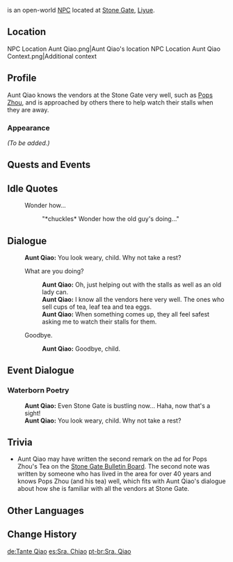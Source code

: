 {{Meta
<!-- Remove this template after adding the missing info -->
|missing_NPC_profile  = yes
}}{{Character Infobox
|type             = Open-World NPC
|image            = NPC Aunt Qiao.png
|region           = Liyue
|location         = Liyue
}}
{{Lang|'''Aunt Qiao'''|zh=乔姨|zh_rm=Qiáo Yí}} is an open-world [[NPC]] located at [[Stone Gate]], [[Liyue]].

==Location==
<gallery>
NPC Location Aunt Qiao.png|Aunt Qiao's location
NPC Location Aunt Qiao Context.png|Additional context
</gallery>

==Profile==
Aunt Qiao knows the vendors at the Stone Gate very well, such as [[Pops Zhou]], and is approached by others there to help watch their stalls when they are away.

===Appearance===
''(To be added.)''

==Quests and Events==
{{Quests and Events}}

==Idle Quotes==
{{Dialogue Start}}
: {{DIcon|Idle}} Wonder how...
:: {{A|VO Aunt Qiao 01.ogg}} "*chuckles* Wonder how the old guy's doing..."
{{Dialogue End}}

==Dialogue==
{{Dialogue Start}}
:'''Aunt Qiao:''' You look weary, child. Why not take a rest?
:{{DIcon}} What are you doing?
::'''Aunt Qiao:''' Oh, just helping out with the stalls as well as an old lady can.
::'''Aunt Qiao:''' I know all the vendors here very well. The ones who sell cups of tea, leaf tea and tea eggs.
::'''Aunt Qiao:''' When something comes up, they all feel safest asking me to watch their stalls for them.
:{{DIcon}} Goodbye.
::'''Aunt Qiao:''' Goodbye, child.
{{Dialogue End}}

==Event Dialogue==
===Waterborn Poetry===
{{Dialogue Start}}
:'''Aunt Qiao:''' Even Stone Gate is bustling now... Haha, now that's a sight!
:'''Aunt Qiao:''' You look weary, child. Why not take a rest?
{{Dialogue End}}

==Trivia==
*Aunt Qiao may have written the second remark on the ad for Pops Zhou's Tea on the [[Stone Gate Bulletin Board#Pops Zhou's Tea|Stone Gate Bulletin Board]]. The second note was written by someone who has lived in the area for over 40 years and knows Pops Zhou (and his tea) well, which fits with Aunt Qiao's dialogue about how she is familiar with all the vendors at Stone Gate.

==Other Languages==
{{Other Languages
|default_hidden = 1
|en      = Aunt Qiao
|zhs     = 乔姨
|zhs_rm  = Qiáo Yí
|zht     = 喬姨
|zht_rm  = Qiáo Yí
|ja      = 喬おば
|ja_rm   = Kyou-oba{{Assumed}}
|ko      = 교 아주머니
|es      = Sra. Chiao
|fr      = Tante Qiao
|ru      = Бабуля Цяо
|th      = ป้า Qiao
|th_rm   = Pa Qiao
|vi      = Dì Qiao
|de      = Tante Qiao
|id      = Bibi Qiao
|pt      = Sra. Qiao
|tr      = Qiao Teyze
|it      = Zia Qiao
}}

==Change History==
{{Change History|1.0}}

[[de:Tante Qiao]]
[[es:Sra. Chiao]]
[[pt-br:Sra. Qiao]]
